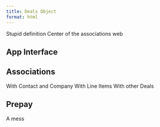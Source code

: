 ```yaml
---
title: Deals Object
format: html
---
```


Stupid definition
Center of the associations web

## App Interface

## Associations
With Contact and Company
With Line Items
With other Deals

## Prepay
A mess